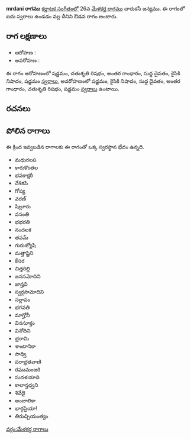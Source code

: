 {{Infobox ragam
	| name          	= mrdani
	| synonym	    	= 
	| mela          	= 
	| chakra        	= 
	| janaka        	= 
	| type          	= ఔడవ
	| arohanam      	= {{svaraC|S|R2|G3|D1|N2|S'}} 
	| avarohanam    	= {{svaraC|S'|N2|D1|G3|R2|S}}
	| jeeva         	=
	| chhaya        	=
	| nyasa         	=
	| vishesha      	= 
	| equivalent  		= 
}}
{{కర్ణాటక సంగీత రాగాలు}}
'''mrdani రాగము''' [[కర్ణాటక సంగీతం]]లో 26వ [[మేళకర్త రాగము]] చారుకసీ జన్యము.  ఈ రాగంలో ఐదు స్వరాలు ఉండడం వల్ల దీనిని ఔడవ రాగం అంటారు.


==రాగ లక్షణాలు==


* ఆరోహణ : {{svaraC|S|R2|G3|D1|N2|S'}} 
* అవరోహణ : {{svaraC|S'|N2|D1|G3|R2|S}}

ఈ రాగం ఆరోహణంలో షడ్జమం, చతుశృతి రిషభం, అంతర గాంధారం, సుద్ద దైవతం, కైసికి నిషాదం, షడ్జమం [[స్వరాలు]], అవరోహణంలో షడ్జమం, కైసికి నిషాదం, సుద్ద దైవతం, అంతర గాంధారం, చతుశృతి రిషభం, షడ్జమం [[స్వరాలు]] ఉంటాయి.

==రచనలు==



==పోలిన రాగాలు==
ఈ క్రింద ఇవ్వబడిన రాగాలకు ఈ రాగంతో ఒక్క స్వరస్థాన భేదం ఉన్నది.
* మధురలప
* కారుకొంతల
* భవకాక్షరీ
* దేశికసి
* గోప్య
* వరణ్
* షిల్లూరు
* వసంతి
* భభరతి
* నందలక
* తపమ్
* గురుజ్యోషి
* మత్తాష్టిని
* కేసర
* చిత్తరిల్లి
* జనసమోదిని
* జాన్హవి
* స్వర్గసామోదిని
* సల్లాపం
* భగవతి
* మాగ్హోనీ
* వినసూక్తం
* వినోదిని
* భ్రరామి
* శాంటానికా
* సాధ్వి
* పరాభ్రతవాణి
* రఘుమంజరి
* సుదళయాది
* కాలాన్తధ్వని
* శివేదై
* అంబాలికా
* భార్గప్రియా!
* తిరుచ్చియంత్యం



[[వర్గం:మేళకర్త రాగాలు]]